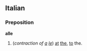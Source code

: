 ==Italian==
===Preposition===
'''alle'''

# (''contraction of [[a#Italian|a]] [[le#Italian|le]]'') [[at]] [[the]], [[to]] the.